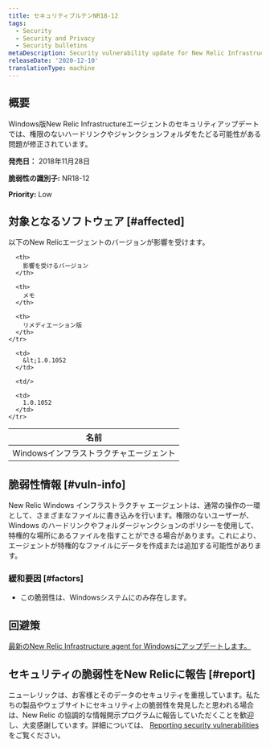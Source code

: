 ```yaml
---
title: セキュリティブルテンNR18-12
tags:
  - Security
  - Security and Privacy
  - Security bulletins
metaDescription: Security vulnerability update for New Relic Infrastructure agent for Windows
releaseDate: '2020-12-10'
translationType: machine
---
```


## 概要

Windows版New Relic Infrastructureエージェントのセキュリティアップデートでは、権限のないハードリンクやジャンクションフォルダをたどる可能性がある問題が修正されています。

**発売日：** 2018年11月28日

**脆弱性の識別子:** NR18-12

**Priority:** Low

## 対象となるソフトウェア [#affected]

以下のNew Relicエージェントのバージョンが影響を受けます。

<table>
  <thead>
    <tr>
      <th>
        名前
      </th>

      <th>
        影響を受けるバージョン
      </th>

      <th>
        メモ
      </th>

      <th>
        リメディエーション版
      </th>
    </tr>
  </thead>

  <tbody>
    <tr>
      <td>
        Windowsインフラストラクチャエージェント
      </td>

      <td>
        &lt;1.0.1052
      </td>

      <td/>

      <td>
        1.0.1052
      </td>
    </tr>
  </tbody>
</table>

## 脆弱性情報 [#vuln-info]

New Relic Windows インフラストラクチャ エージェントは、通常の操作の一環として、さまざまなファイルに書き込みを行います。権限のないユーザーが、Windows のハードリンクやフォルダージャンクションのポリシーを使用して、特権的な場所にあるファイルを指すことができる場合があります。これにより、エージェントが特権的なファイルにデータを作成または追加する可能性があります。

### 緩和要因 [#factors]

* この脆弱性は、Windowsシステムにのみ存在します。

## 回避策

[最新のNew Relic Infrastructure agent for Windowsにアップデートします。](/docs/infrastructure/new-relic-infrastructure/installation/update-infrastructure-agent)

## セキュリティの脆弱性をNew Relicに報告 [#report]

ニューレリックは、お客様とそのデータのセキュリティを重視しています。私たちの製品やウェブサイトにセキュリティ上の脆弱性を発見したと思われる場合は、New Relic の協調的な情報開示プログラムに報告していただくことを歓迎し、大変感謝しています。詳細については、 [Reporting security vulnerabilities](/docs/security/new-relic-security/data-privacy/reporting-security-vulnerabilities) をご覧ください。